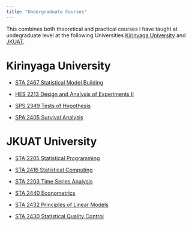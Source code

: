 ```yaml
---
title: "Undergraduate Courses"
---
```


This combines both theoretical and practical courses I have taught at undegraduate level at the following Universities [Kirinyaga University](https://www.kyu.ac.ke/) and [JKUAT](https://www.jkuat.ac.ke/).

# Kirinyaga University

-   [STA 2467 Statistical Model Building]()

-   [HES 2213 Design and Analysis of Experiments II]()

-   [SPS 2349 Tests of Hypothesis]()

-   [SPA 2405 Survival Analysis]()

# JKUAT University


-   [STA 2205 Statistical Programming]()

-   [STA 2416 Statistical Computing]()

-   [STA 2203 Time Series Analysis]()

-   [STA 2440 Econometrics]()

-   [STA 2432 Principles of Linear Models]()

-   [STA 2430 Statistical Quality Control]()

